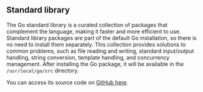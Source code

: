 ## Standard library

The Go standard library is a curated collection of packages that complement the language, making it faster and more efficient to use. Standard library packages are part of the default Go installation, so there is no need to install them separately. This collection provides solutions to common problems, such as file reading and writing, standard input/output handling, string conversion, template handling, and concurrency management. After installing the Go package, it will be available in the `/usr/local/go/src` directory.

You can access its source code on [GitHub here](https://github.com/golang/go/tree/master/src).